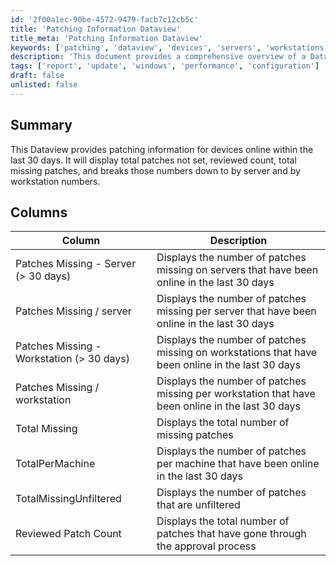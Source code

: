 ```yaml
---
id: '2f00a1ec-90be-4572-9479-facb7c12cb5c'
title: 'Patching Information Dataview'
title_meta: 'Patching Information Dataview'
keywords: ['patching', 'dataview', 'devices', 'servers', 'workstations', 'missing', 'total', 'reviewed']
description: 'This document provides a comprehensive overview of a Dataview designed to present patching information for devices that have been online within the last 30 days. It details the total patches not set, reviewed count, total missing patches, and breaks down these numbers by server and workstation.'
tags: ['report', 'update', 'windows', 'performance', 'configuration']
draft: false
unlisted: false
---
```

## Summary

This Dataview provides patching information for devices online within the last 30 days. It will display total patches not set, reviewed count, total missing patches, and breaks those numbers down to by server and by workstation numbers.

## Columns

| Column                             | Description                                                                                           |
|------------------------------------|-------------------------------------------------------------------------------------------------------|
| Patches Missing - Server (> 30 days) | Displays the number of patches missing on servers that have been online in the last 30 days         |
| Patches Missing / server           | Displays the number of patches missing per server that have been online in the last 30 days         |
| Patches Missing - Workstation (> 30 days) | Displays the number of patches missing on workstations that have been online in the last 30 days   |
| Patches Missing / workstation      | Displays the number of patches missing per workstation that have been online in the last 30 days    |
| Total Missing                      | Displays the total number of missing patches                                                          |
| TotalPerMachine                   | Displays the number of patches per machine that have been online in the last 30 days                 |
| TotalMissingUnfiltered             | Displays the number of patches that are unfiltered                                                   |
| Reviewed Patch Count               | Displays the total number of patches that have gone through the approval process                     |













